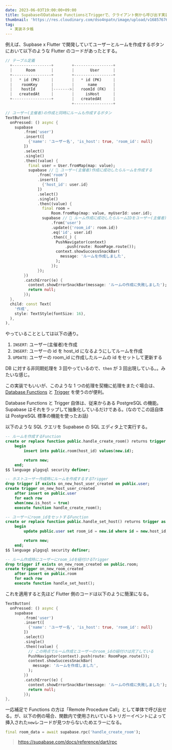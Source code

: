 ```yaml
---
date: 2023-06-03T19:00:00+09:00
title: SupabaseのDatabase FunctionsとTriggerで、クライアント側から呼び出す実装を削減する
thumbnail: 'https://res.cloudinary.com/dso4npatn/image/upload/v1685767652/media/blog/thumbnail/supabase_pkilxp.png'
tag:
  - 実装ネタ帳
---
```


例えば、Supbase x Flutter で開発していてユーザーとルームを作成するボタンにおいて以下のような Flutter のコードがあったとする。

```dart
// テーブル定義
  +-----------------+        +-----------------+
  |      Room       |        |       User      |
  +-----------------+        +-----------------+
  |   * id (PK)     |        |   * id (PK)     |
  |    roomKey      |        |      name       |
  |    hostId       |------->|   roomId (FK)   |
  |   createdAt     |        |     isHost      |
  +-----------------+        |   createdAt     |
                             +-----------------+

// ユーザー(主催者)の作成と同時にルームも作成するボタン
TextButton(
  onPressed: () async {
    supabase
        .from('user')
        .insert([
          {'name': 'ユーザー名', 'is_host': true, 'room_id': null}
        ])
        .select()
        .single()
        .then((value) {
          final user = User.fromMap(map: value);
          supabase // 🔫 ユーザー(主催者)作成に成功したらルームを作成する
              .from('room')
              .insert([
                {'host_id': user.id}
              ])
              .select()
              .single()
              .then((value) {
                final room =
                    Room.fromMap(map: value, myUserId: user.id);
                supabase // 🔫 ルーム作成に成功したらルームIDをユーザー(主催者)に紐付ける
                    .from('user')
                    .update({'room_id': room.id})
                    .eq('id', user.id)
                    .then((_) {
                      PushNavigator(context)
                          .push(route: RoomPage.route());
                      context.showSuccessSnackBar(
                        message: 'ルームを作成しました',
                      );
                    });
              });
        })
        .catchError((e) {
          context.showErrorSnackBar(message: 'ルームの作成に失敗しました');
          return null;
        });
  },
  child: const Text(
    '作成',
    style: TextStyle(fontSize: 16),
  ),
),
```

やっていることとしては以下の通り。

1. `INSERT`: ユーザー(主催者)を作成
2. `INSERT`: ユーザーの id を host_id になるようにしてルームを作成
3. `UPDATE`: ユーザーの room_id に作成したルームの id をセットして更新する

DB に対する非同期処理を 3 回やっているので、`then` が 3 回出現している。。みたいな感じ。

この実装でもいいが、このような 1 つの処理を契機に処理をまたぐ場合は、[Database Functions](https://supabase.com/docs/guides/database/functions) と [Trigger](https://supabase.com/docs/guides/auth/managing-user-data#using-triggers) を使うのが便利。

Database Functions と Trigger 自体は、従来からある PostgreSQL の機能。Supabase はそれをラップして抽象化しているだけである。(なのでこの話自体は PostgreSQL 標準の機能を使ったお話)

以下のような SQL クエリを Supabase の SQL エディタ上で実行する。

```sql
-- ルームを作成するFunction
create or replace function public.handle_create_room() returns trigger as $$
    begin
        insert into public.room(host_id) values(new.id);

        return new;
    end;
$$ language plpgsql security definer;

-- ホストユーザー作成時にルームを作成するするTrigger
drop trigger if exists on_new_host_user_created on public.user;
create trigger on_new_host_user_created
    after insert on public.user
    for each row
    when(new.is_host = true)
    execute function handle_create_room();

-- ユーザーにroom_idをセットするFunction
create or replace function public.handle_set_host() returns trigger as $$
    begin
        update public.user set room_id = new.id where id = new.host_id;

        return new;
    end;
$$ language plpgsql security definer;

-- ルーム作成時にユーザーにroom_idを紐付けるTrigger
drop trigger if exists on_new_room_created on public.room;
create trigger on_new_room_created
    after insert on public.room
    for each row
    execute function handle_set_host();
```

これを適用すると先ほど Flutter 側のコードは以下のように簡潔になる。

```dart
TextButton(
  onPressed: () async {
    supabase
        .from('user')
        .insert([
          {'name': 'ユーザー名', 'is_host': true, 'room_id': null}
        ])
        .select()
        .single()
        .then((value) {
          // この時点でルーム作成とユーザーのroom_idの紐付けは完了している
          PushNavigator(context).push(route: RoomPage.route());
          context.showSuccessSnackBar(
            message: 'ルームを作成しました',
          );
        })
        .catchError((e) {
          context.showErrorSnackBar(message: 'ルームの作成に失敗しました');
          return null;
        });
},
```

一応補足で Functions の方は「Remote Procedure Call」として単体で呼び出せる。が、以下の例の場合、関数内で使用されいているトリガーイベントによって挿入された`new`レコードが見つからないためエラーになる。

```dart
final room_data = await supabase.rpc('handle_create_room');
```

> https://supabase.com/docs/reference/dart/rpc
